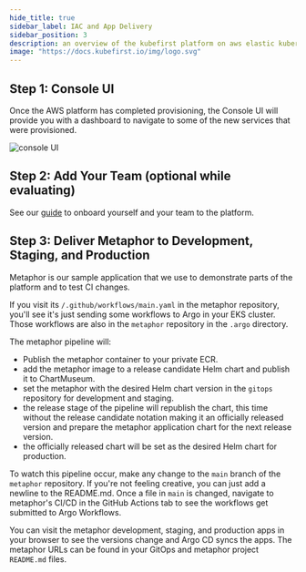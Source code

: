 ```yaml
---
hide_title: true
sidebar_label: IAC and App Delivery
sidebar_position: 3
description: an overview of the kubefirst platform on aws elastic kubernetes service (EKS)
image: "https://docs.kubefirst.io/img/logo.svg"
---
```


## Step 1: Console UI

Once the AWS platform has completed provisioning, the Console UI will provide you with a dashboard to navigate to some of the new services that were provisioned.

![console UI](../../img/common/github/console.png)

## Step 2: Add Your Team (optional while evaluating)

See our [guide](../../common/terraform.mdx) to onboard yourself and your team to the platform.

## Step 3: Deliver Metaphor to Development, Staging, and Production

Metaphor is our sample application that we use to demonstrate parts of the platform and to test CI changes.

If you visit its `/.github/workflows/main.yaml` in the metaphor repository, you'll see it's just sending some workflows to Argo in your EKS cluster. Those workflows are also in the `metaphor` repository in the `.argo` directory.

The metaphor pipeline will:

- Publish the metaphor container to your private ECR.
- add the metaphor image to a release candidate Helm chart and publish it to ChartMuseum.
- set the metaphor with the desired Helm chart version in the `gitops` repository for development and staging.
- the release stage of the pipeline will republish the chart, this time without the release candidate notation making it an officially released version and prepare the metaphor application chart for the next release version.
- the officially released chart will be set as the desired Helm chart for production.

To watch this pipeline occur, make any change to the `main` branch of the `metaphor` repository. If you're not feeling creative, you can just add a newline to the README.md. Once a file in `main` is changed, navigate to metaphor's CI/CD in the GitHub Actions tab to see the workflows get submitted to Argo Workflows.

You can visit the metaphor development, staging, and production apps in your browser to see the versions change and Argo CD syncs the apps. The metaphor URLs can be found in your GitOps and metaphor project `README.md` files.
